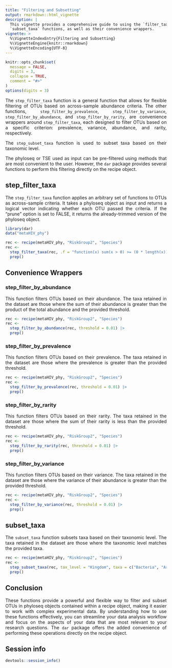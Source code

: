 ```yaml
---
title: "Filtering and Subsetting"
output: rmarkdown::html_vignette
description: |
  This vignette provides a comprehensive guide to using the `filter_taxa` and 
  `subset_taxa` functions, as well as their convenience wrappers.  
vignette: >
  %\VignetteIndexEntry{Filtering and Subsetting}
  %\VignetteEngine{knitr::rmarkdown}
  %\VignetteEncoding{UTF-8}
---
```


<style>
body {
text-align: justify}
</style>

```r
knitr::opts_chunk$set(
  message = FALSE,
  digits = 3,
  collapse = TRUE,
  comment = "#>"
)
options(digits = 3)
```

The `step_filter_taxa` function is a general function that allows for flexible 
filtering of OTUs based on across-sample abundance criteria. The other 
functions, `step_filter_by_prevalence`, `step_filter_by_variance`, 
`step_filter_by_abundance`, and `step_filter_by_rarity`, are convenience 
wrappers around `step_filter_taxa`, each designed to filter OTUs based on a 
specific criterion: prevalence, variance, abundance, and rarity, respectively.

The `step_subset_taxa` function is used to subset taxa based on their taxonomic 
level.

The phyloseq or TSE used as input can be pre-filtered using methods that are 
most convenient to the user. However, the `dar` package provides several 
functions to perform this filtering directly on the recipe object.

## step_filter_taxa

The `step_filter_taxa` function applies an arbitrary set of functions to OTUs as 
across-sample criteria. It takes a phyloseq object as input and returns a 
logical vector indicating whether each OTU passed the criteria. If the "prune" 
option is set to FALSE, it returns the already-trimmed version of the phyloseq 
object.

```r
library(dar)
data("metaHIV_phy")

rec <- recipe(metaHIV_phy, "RiskGroup2", "Species")
rec <- 
  step_filter_taxa(rec, .f = "function(x) sum(x > 0) >= (0 * length(x))") |> 
  prep()
```

## Convenience Wrappers

### step_filter_by_abundance

This function filters OTUs based on their abundance. The taxa retained in the
dataset are those where the sum of their abundance is greater than the product 
of the total abundance and the provided threshold.

```r
rec <- recipe(metaHIV_phy, "RiskGroup2", "Species")
rec <- 
  step_filter_by_abundance(rec, threshold = 0.01) |> 
  prep()
```

### step_filter_by_prevalence

This function filters OTUs based on their prevalence. The taxa retained in the
dataset are those where the prevalence is greater than the provided threshold.

```r
rec <- recipe(metaHIV_phy, "RiskGroup2", "Species")
rec <- 
  step_filter_by_prevalence(rec, threshold = 0.01) |> 
  prep()
```

### step_filter_by_rarity

This function filters OTUs based on their rarity. The taxa retained in the
dataset are those where the sum of their rarity is less than the provided 
threshold.

```r
rec <- recipe(metaHIV_phy, "RiskGroup2", "Species")
rec <- 
  step_filter_by_rarity(rec, threshold = 0.01) |> 
  prep()
```

### step_filter_by_variance

This function filters OTUs based on their variance. The taxa retained in the 
dataset are those where the variance of their abundance is greater than the 
provided threshold.

```r
rec <- recipe(metaHIV_phy, "RiskGroup2", "Species")
rec <- 
  step_filter_by_variance(rec, threshold = 0.01) |> 
  prep()
```

## subset_taxa

The `subset_taxa` function subsets taxa based on their taxonomic level. The 
taxa retained in the dataset are those where the taxonomic level matches the 
provided taxa.

```r
rec <- recipe(metaHIV_phy, "RiskGroup2", "Species")
rec <-
  step_subset_taxa(rec, tax_level = "Kingdom", taxa = c("Bacteria", "Archaea")) |>
  prep()
```

## Conclusion

These functions provide a powerful and flexible way to filter and subset OTUs 
in phyloseq objects contained within a recipe object, making it easier 
to work with complex experimental data. By understanding how to use these 
functions effectively, you can streamline your data analysis workflow and focus 
on the aspects of your data that are most relevant to your research questions. 
The `dar` package offers the added convenience of performing these operations 
directly on the recipe object.

## Session info

```r
devtools::session_info()
```